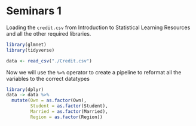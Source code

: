 # Seminars 1

Loading the `credit.csv` from Introduction to Statistical Learning Resources and all the other required libraries.

```r
library(glmnet)
library(tidyverse)

data <- read_csv("./Credit.csv")
```

Now we will use the `%>%` operator to create a pipeline to reformat all the variables to the correct datatypes

```r
library(dplyr)
data -> data %>%
  mutate(Own = as.factor(Own), 
         Student = as.factor(Student), 
         Married = as.factor(Married), 
         Region = as.factor(Region))
```
